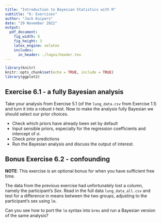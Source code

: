 ```yaml
---
title: "Introduction to Bayesian Statistics with R"
subtitle: "6: Exercises"
author: "Jack Kuipers"
date: "29 November 2022"
output:
  pdf_document:
    fig_width: 6
    fig_height: 3
    latex_engine: xelatex
    includes:
      in_header: ./logos/header.tex
---
```


```r
library(knitr)
knitr::opts_chunk$set(echo = TRUE, include = TRUE)
library(ggplot2)
```

## Exercise 6.1 - a fully Bayesian analysis

Take your analysis from Exercise 5.1 (of the `lung_data.csv` from Exercise 1.1) and turn it into a robust $t$-test. Now to make the analysis fully Bayesian we should select our prior choices.

* Check which priors have already been set by default
* Input sensible priors, especially for the regression coefficients and intercept of $\sigma$.
* Check prior predictions
* Run the Bayesian analysis and discuss the output of interest.

## Bonus Exercise 6.2 - confounding

**NOTE**: This exercise is an optional bonus for when you have sufficient free time.

The data from the previous exercise had unfortunately lost a column, namely the participant's *Sex*. Read in the full data `lung_data_all.csv` and test for a difference in means between the two groups, adjusting to the participant's sex using `lm`.

Can you see how to port the `lm` syntax into `brms` and run a Bayesian version of the same analysis?